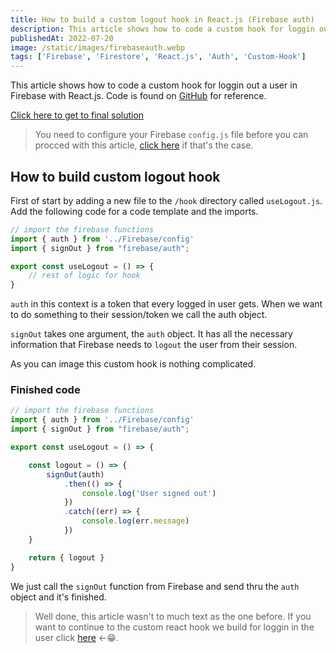 ```yaml
---
title: How to build a custom logout hook in React.js (Firebase auth)
description: This article shows how to code a custom hook for loggin out a user in Firebase with React.js.
publishedAt: 2022-07-20
image: /static/images/firebaseauth.webp
tags: ['Firebase', 'Firestore', 'React.js', 'Auth', 'Custom-Hook']
---
```


This article shows how to code a custom hook for loggin out a user in Firebase with React.js. Code is found on [GitHub](https://github.com/call-n/example-firebase) for reference. 

[Click here to get to final solution](#finished-code)

> You need to configure your Firebase `config.js` file before you can procced with this article, [click here](https://calo.dev/blog/setup-authentication-firebase) if that's the case.

## How to build custom logout hook

First of start by adding a new file to the `/hook` directory called `useLogout.js`. Add the following code for a code template and the imports.

```js
// import the firebase functions
import { auth } from '../Firebase/config'
import { signOut } from "firebase/auth";

export const useLogout = () => {
    // rest of logic for hook
}
```

`auth` in this context is a token that every logged in user gets. When we want to do something to their session/token we call the auth object. 

`signOut` takes one argument, the `auth` object. It has all the necessary information that Firebase needs to `logout` the user from their session.

As you can image this custom hook is nothing complicated.

### Finished code

```js:/src/hooks/useLogout.js
// import the firebase functions
import { auth } from '../Firebase/config'
import { signOut } from "firebase/auth";

export const useLogout = () => {

    const logout = () => {
        signOut(auth)
            .then(() => {
                console.log('User signed out')
            })
            .catch((err) => {
                console.log(err.message)
            })
    }

    return { logout }
}
```

We just call the `signOut` function from Firebase and send thru the `auth` object and it's finished.

> Well done, this article wasn't to much text as the one before. If you want to continue to the custom react hook we build for loggin in the user click [here](https://calo.dev/blog/firebase-login-custom-hook) ←😁.